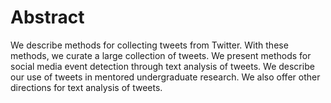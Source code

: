 # Abstract

We describe methods for collecting tweets from Twitter. With these methods, we 
curate a large collection of tweets.
We present methods for social media event detection through text analysis of tweets. 
We describe our use of tweets in mentored undergraduate research. 
We also offer other directions for text analysis of tweets.
